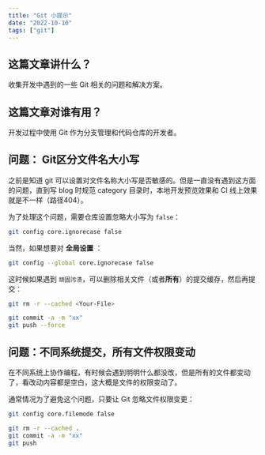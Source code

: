 ```yaml
---
title: "Git 小提示"
date: "2022-10-10"
tags: ["git"]
---
```


## 这篇文章讲什么？
收集开发中遇到的一些 Git 相关的问题和解决方案。

## 这篇文章对谁有用？
开发过程中使用 Git 作为分支管理和代码仓库的开发者。

## 问题： Git区分文件名大小写
之前是知道 git 可以设置对文件名称大小写是否敏感的。但是一直没有遇到这方面的问题，直到写 blog 时规范 category 目录时，本地开发预览效果和 CI 线上效果就是不一样（路径404）。

为了处理这个问题，需要仓库设置忽略大小写为 `false`：

```bash
git config core.ignorecase false
```

当然，如果想要对 **全局设置** ：

```bash
git config --global core.ignorecase false
```

这时候如果遇到 `顽固污渍`，可以删除相关文件（或者**所有**）的提交缓存，然后再提交：

```bash
git rm -r --cached <Your-File>

git commit -a -m "xx"
git push --force
```


## 问题：不同系统提交，所有文件权限变动
在不同系统上协作编程，有时候会遇到明明什么都没改，但是所有的文件都变动了，看改动内容都是空白，这大概是文件的权限变动了。

通常情况为了避免这个问题，只要让 Git 忽略文件权限变更：

```bash
git config core.filemode false

git rm -r --cached .
git commit -a -m "xx"
git push
```
